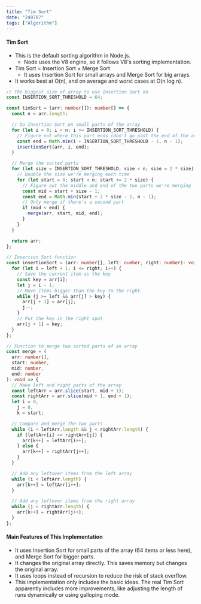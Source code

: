 ```yaml
---
title: "Tim Sort"
date: "240707"
tags: ["Algorithm"]
---
```


#### Tim Sort

- This is the default sorting algorithm in Node.js.
  - Node uses the V8 engine, so it follows V8's sorting implementation.
- Tim Sort = Insertion Sort + Merge Sort
  - It uses Insertion Sort for small arrays and Merge Sort for big arrays.
- It works best at O(n), and on average and worst cases at O(n log n).

```ts
// The biggest size of array to use Insertion Sort on
const INSERTION_SORT_THRESHOLD = 64;

const timSort = (arr: number[]): number[] => {
  const n = arr.length;

  // Do Insertion Sort on small parts of the array
  for (let i = 0; i < n; i += INSERTION_SORT_THRESHOLD) {
    // Figure out where this part ends (don't go past the end of the array)
    const end = Math.min(i + INSERTION_SORT_THRESHOLD - 1, n - 1);
    insertionSort(arr, i, end);
  }

  // Merge the sorted parts
  for (let size = INSERTION_SORT_THRESHOLD; size < n; size = 2 * size) {
    // Double the size we're merging each time
    for (let start = 0; start < n; start += 2 * size) {
      // Figure out the middle and end of the two parts we're merging
      const mid = start + size - 1;
      const end = Math.min(start + 2 * size - 1, n - 1);
      // Only merge if there's a second part
      if (mid < end) {
        merge(arr, start, mid, end);
      }
    }
  }

  return arr;
};

// Insertion Sort function
const insertionSort = (arr: number[], left: number, right: number): void => {
  for (let i = left + 1; i <= right; i++) {
    // Save the current item as the key
    const key = arr[i];
    let j = i - 1;
    // Move items bigger than the key to the right
    while (j >= left && arr[j] > key) {
      arr[j + 1] = arr[j];
      j--;
    }
    // Put the key in the right spot
    arr[j + 1] = key;
  }
};

// Function to merge two sorted parts of an array
const merge = (
  arr: number[],
  start: number,
  mid: number,
  end: number
): void => {
  // Make left and right parts of the array
  const leftArr = arr.slice(start, mid + 1);
  const rightArr = arr.slice(mid + 1, end + 1);
  let i = 0,
    j = 0,
    k = start;

  // Compare and merge the two parts
  while (i < leftArr.length && j < rightArr.length) {
    if (leftArr[i] <= rightArr[j]) {
      arr[k++] = leftArr[i++];
    } else {
      arr[k++] = rightArr[j++];
    }
  }

  // Add any leftover items from the left array
  while (i < leftArr.length) {
    arr[k++] = leftArr[i++];
  }

  // Add any leftover items from the right array
  while (j < rightArr.length) {
    arr[k++] = rightArr[j++];
  }
};
```

#### Main Features of This Implementation

- It uses Insertion Sort for small parts of the array (64 items or less here), and Merge Sort for bigger parts.
- It changes the original array directly. This saves memory but changes the original array.
- It uses loops instead of recursion to reduce the risk of stack overflow.
- This implementation only includes the basic ideas. The real Tim Sort apparently includes more improvements, like adjusting the length of runs dynamically or using galloping mode.
